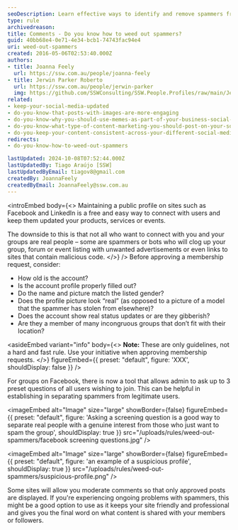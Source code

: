 ```yaml
---
seoDescription: Learn effective ways to identify and remove spammers from your social media profiles and groups.
type: rule
archivedreason:
title: Comments - Do you know how to weed out spammers?
guid: 40bb68e4-0e71-4e34-bcb1-74743fac94e4
uri: weed-out-spammers
created: 2016-05-06T02:53:40.000Z
authors:
- title: Joanna Feely
  url: https://ssw.com.au/people/joanna-feely
- title: Jerwin Parker Roberto
  url: https://ssw.com.au/people/jerwin-parker
  img: https://github.com/SSWConsulting/SSW.People.Profiles/raw/main/Jerwin-Parker/Images/Jerwin-Parker-Profile.jpg
related:
- keep-your-social-media-updated
- do-you-know-that-posts-with-images-are-more-engaging
- do-you-know-why-you-should-use-memes-as-part-of-your-business-social-media-content
- do-you-know-what-type-of-content-marketing-you-should-post-on-your-socials
- do-you-keep-your-content-consistent-across-your-different-social-media-platforms
redirects:
- do-you-know-how-to-weed-out-spammers

lastUpdated: 2024-10-08T07:52:44.000Z
lastUpdatedBy: Tiago Araújo [SSW]
lastUpdatedByEmail: tiagov8@gmail.com
createdBy: JoannaFeely
createdByEmail: JoannaFeely@ssw.com.au
---
```


<introEmbed
  body={<>
Maintaining a public profile on sites such as Facebook and LinkedIn is a free and easy way to connect with users and keep them updated your products, services or events.

The downside to this is that not all who want to connect with you and your groups are real people – some are spammers or bots who will clog up your group, forum or event listing with unwanted advertisements or even links to sites that contain malicious code.
  </>}
/>
Before approving a membership request, consider:

* How old is the account?
* Is the account profile properly filled out?
* Do the name and picture match the listed gender?
* Does the profile picture look “real” (as opposed to a picture of a model that the spammer has stolen from elsewhere)?
* Does the account show real status updates or are they gibberish?
* Are they a member of many incongruous groups that don’t fit with their location?

<asideEmbed
  variant="info"
  body={<>
    **Note:** These are only guidelines, not a hard and fast rule. Use your initiative when approving membership requests.
  </>}
  figureEmbed={{
    preset: "default",
    figure: 'XXX',
    shouldDisplay: false
  }}
/>

For groups on Facebook, there is now a tool that allows admin to ask up to 3 preset questions of all users wishing to join. This can be helpful in establishing in separating spammers from legitimate users.


<imageEmbed
  alt="Image"
  size="large"
  showBorder={false}
  figureEmbed={{
    preset: "default",
    figure: 'Asking a screening question is a good way to separate real people with a genuine interest from those who just want to spam the group',
    shouldDisplay: true
  }}
  src="/uploads/rules/weed-out-spammers/facebook screening questions.jpg"
/>


<imageEmbed
  alt="Image"
  size="large"
  showBorder={false}
  figureEmbed={{
    preset: "default",
    figure: 'an example of a suspicious profile',
    shouldDisplay: true
  }}
  src="/uploads/rules/weed-out-spammers/suspicious-profile.png"
/>

Some sites will allow you moderate comments so that only approved posts are displayed. If you're experiencing ongoing problems with spammers, this might be a good option to use as it keeps your site friendly and professional and gives you the final word on what content is shared with your members or followers.
